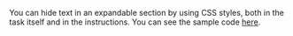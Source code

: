 <Cut title="How do I hide expandable text?">

You can hide text in an expandable section by using CSS styles, both in the task itself and in the instructions. You can see the sample code [here](https://codepen.io/Toloka_projects/pen/bzGQgX).

</Cut>